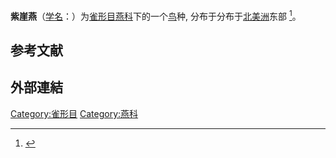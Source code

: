 {{Speciesbox
|image=Progne subis-female flapping.jpg
|image_caption=雌性
|image2=Progne subis-male chirping.jpg
|image2_caption=雄性
|status=LC
|status_system=IUCN3.1
|status_ref=<ref>{{cite iucn|url=https://www.iucnredlist.org/details/22712098/0|title=''Progne subis''|author=BirdLife International|author-link=BirdLife International}}</ref>
|taxon=Progne subis
|authority=([[卡尔·林奈|Linnaeus]], [[自然系统第十版|1758]])
}}
'''紫崖燕'''（[[学名|学名]]：{{lang|la|''Progne subis''}}）为[[雀形目|雀形目]][[燕科|燕科]]下的一个[[鸟|鸟]]种, 分布于分布于[[北美洲|北美洲]]东部
<ref>{{cite journal
|last1=Brown
|first1=C. R.
|last2=Tarof
|first2=S.
|editor1-last=Poole
|editor1-first=A. F.
|date=2020
|title=Purple Martin (Progne subis)
|url=https://birdsoftheworld.org/bow/species/purmar/cur/introduction
|journal=Birds of the World, Cornell Lab of Ornithology
|doi=10.2173/bow.purmar.01
|access-date=Jan 7, 2021
}}</ref>。

==参考文献==
{{Reflist}}
==外部連結==
{{Wikispecies}}
{{commons}}
{{Taxonbar|from=Q1062485}}
[[Category:雀形目|Category:雀形目]]
[[Category:燕科|Category:燕科]]
{{鸟类小作品}}